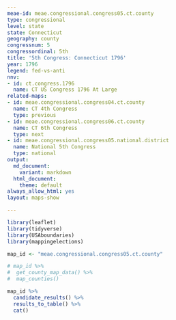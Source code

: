 ```yaml
---
meae-id: meae.congressional.congress05.ct.county
type: congressional
level: state
state: Connecticut
geography: county
congressnum: 5
congressordinal: 5th
title: '5th Congress: Connecticut 1796'
year: 1796
legend: fed-vs-anti
nnv:
- id: ct.congress.1796
  name: CT US Congress 1796 At Large
related-maps:
- id: meae.congressional.congress04.ct.county
  name: CT 4th Congress
  type: previous
- id: meae.congressional.congress06.ct.county
  name: CT 6th Congress
  type: next
- id: meae.congressional.congress05.national.district
  name: National 5th Congress
  type: national
output:
  md_document:
    variant: markdown
  html_document:
    theme: default
always_allow_html: yes
layout: maps-show

---
```


```r
library(leaflet)
library(tidyverse)
library(USAboundaries)
library(mappingelections)

map_id <- "meae.congressional.congress05.ct.county"
```

<div class="map">

```r
# map_id %>%
#  get_county_map_data() %>%
#  map_counties()
```

</div>

<div class="results-table">

```r
map_id %>%
  candidate_results() %>%
  results_to_table() %>%
  cat()
```

</div>
